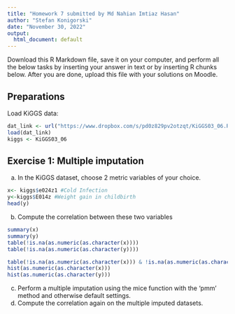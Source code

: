 ```yaml
---
title: "Homework 7 submitted by Md Nahian Imtiaz Hasan"
author: "Stefan Konigorski"
date: "November 30, 2022"
output:
  html_document: default
---
```


Download this R Markdown file, save it on your computer, and perform all the below tasks by inserting your answer in text or by inserting R chunks below. After you are done, upload this file with your solutions on Moodle.

## Preparations

Load KiGGS data:

```r
dat_link <- url("https://www.dropbox.com/s/pd0z829pv2otzqt/KiGGS03_06.RData?dl=1")
load(dat_link)
kiggs <- KiGGS03_06
```

## Exercise 1: Multiple imputation

a) In the KiGGS dataset, choose 2 metric variables of your choice.
```r
x<- kiggs$e024z1 #Cold Infection
y<-kiggs$E014z #Weight gain in childbirth
head(y)
```
b) Compute the correlation between these two variables

```r
summary(x)
summary(y)
table(!is.na(as.numeric(as.character(x))))
table(!is.na(as.numeric(as.character(y))))

table(!is.na(as.numeric(as.character(x))) & !is.na(as.numeric(as.character(y))))
hist(as.numeric(as.character(x)))
hist(as.numeric(as.character(y)))
```
c) Perform a multiple imputation using the mice function with the 'pmm' method and otherwise default settings.
d) Compute the correlation again on the multiple imputed datasets.
